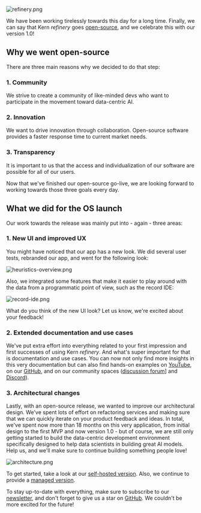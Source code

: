 ![](http://kern-assets.s3-website.eu-central-1.amazonaws.com/website/changelog/v1_0_0/teaser.png 'refinery.png')

We have been working tirelessly towards this day for a long time. Finally, we can say that Kern _refinery_ goes [open-source](https://www.github.com/code-kern-ai/refinery), and we celebrate this with our version 1.0!

## Why we went open-source

There are three main reasons why we decided to do that step:

### 1. Community

We strive to create a community of like-minded devs who want to participate in the movement toward data-centric AI.

### 2. Innovation

We want to drive innovation through collaboration. Open-source software provides a faster response time to current market needs.

### 3. Transparency

It is important to us that the access and individualization of our software are possible for all of our users.

Now that we've finished our open-source go-live, we are looking forward to working towards those three goals every day.

## What we did for the OS launch

Our work towards the release was mainly put into - again - three areas:

### 1. New UI and improved UX

You might have noticed that our app has a new look. We did several user tests, rebranded our app, and went for the following look:

![](http://kern-assets.s3-website.eu-central-1.amazonaws.com/website/changelog/v1_0_0/automations.png 'heuristics-overview.png')

Also, we integrated some features that make it easier to play around with the data from a programmatic point of view, such as the record IDE:

![](http://kern-assets.s3-website.eu-central-1.amazonaws.com/website/changelog/v1_0_0/record-ide.png 'record-ide.png')

What do you think of the new UI look? Let us know, we're excited about your feedback!

### 2. Extended documentation and use cases

We've put extra effort into everything related to your first impression and first successes of using Kern _refinery_. And what's super important for that is documentation and use cases. You can now not only find more insights in this very documentation but can also find hands-on examples on [YouTube](https://www.youtube.com/channel/UCru-6X24b76TRsL6KWMFEFg), on our [GitHub](https://github.com/code-kern-ai/refinery-sample-projects), and on our community spaces ([discussion forum](https://discuss.kern.ai)] and [Discord](https://discord.com/invite/qf4rGCEphW)).

### 3. Architectural changes

Lastly, with an open-source release, we wanted to improve our architectural design. We've spent lots of effort on refactoring services and making sure that we can quickly iterate on your product feedback and ideas. In total, we've spent now more than 18 months on this very application, from initial design to the first MVP and now version 1.0 - but of course, we are still only getting started to build the data-centric development environment specifically designed to help data scientists in building great AI models. Help us, and we'll make sure to continue building something people love!

![](http://kern-assets.s3-website.eu-central-1.amazonaws.com/website/changelog/v1_0_0/architecture.png 'architecture.png')

To get started, take a look at our [self-hosted version](doc:self-hosted-application). Also, we continue to provide a [managed version](doc:saas-application).

To stay up-to-date with everything, make sure to subscribe to our [newsletter](https://kern.ai/resources/newsletter), and don't forget to give us a star on [GitHub](https://github.com/code-kern-ai/refinery). We couldn't be more excited for the future!
